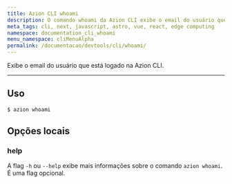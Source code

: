 ```yaml
---
title: Azion CLI whoami
description: O comando whoami da Azion CLI exibe o email do usuário que está logado.
meta_tags: cli, next, javascript, astro, vue, react, edge computing
namespace: documentation_cli_whoami
menu_namespace: cliMenuAlpha
permalink: /documentacao/devtools/cli/whoami/
---
```


Exibe o email do usuário que está logado na Azion CLI.

---
## Uso

```bash
$ azion whoami
```

## Opções locais

### help

A flag `-h` ou `--help` exibe mais informações sobre o comando `azion whoami`. É uma flag opcional.

